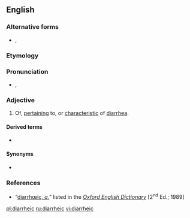 ==English==

===Alternative forms===
* {{l/en|diarrhoeic}}, {{l/en|diarrhœic}}

===Etymology===
{{suffix|diarrhea|ic}}

===Pronunciation===
* {{a|RP}} {{enPR|dīərhēʹĭk}}, {{IPA|/daɪəˈɹ̥iːɪk/}}

===Adjective===
{{en-adj|-}}

# Of, [[pertain]]ing to, or [[characteristic]] of [[diarrhea]].

====Derived terms====
* {{l/en|antidiarrhœic|antidiarrheic}}

====Synonyms====
* {{l/en|diarrheal}}

===References===
* “<span class="plainlinks">[http://dictionary.oed.com/cgi/entry/50063308 diarrhœic, ''a.'']</span>” listed in the ''[[w:Oxford English Dictionary|Oxford English Dictionary]]'' [2<sup>nd</sup> Ed.; 1989]

[[pl:diarrheic]]
[[ru:diarrheic]]
[[vi:diarrheic]]